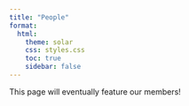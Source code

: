 ```yaml
---
title: "People"
format:
  html:
    theme: solar
    css: styles.css
    toc: true
    sidebar: false
---
```


This page will eventually feature our members!